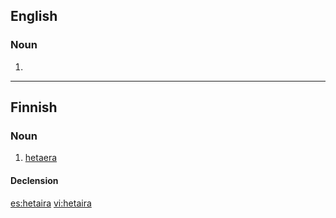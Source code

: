 ==English==

===Noun===
{{en-noun|hetairai|pl2=hetairas}}

# {{alternative spelling of|hetaera}}

----

==Finnish==

===Noun===
{{fi-noun}}

# [[hetaera]]

====Declension====
{{fi-decl-sitruuna|hetair}}

[[es:hetaira]]
[[vi:hetaira]]